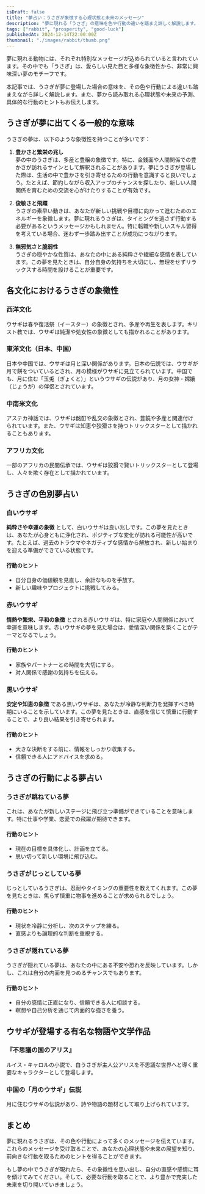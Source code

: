 ```yaml
---
isDraft: false
title: "夢占い：うさぎが象徴する心理状態と未来のメッセージ"
description: "夢に現れる「うさぎ」の意味を色や行動の違いを踏まえ詳しく解説します。心理状態や未来の展望を知り、前向きな行動のヒントを得ましょう。"
tags: ["rabbit", "prosperity", "good-luck"]
publishedAt: 2024-12-14T22:00:00Z
thumbnail: "./images/rabbit/thumb.png"
---
```


夢に現れる動物には、それぞれ特別なメッセージが込められていると言われています。その中でも「うさぎ」は、愛らしい見た目と多様な象徴性から、非常に興味深い夢のモチーフです。

本記事では、うさぎが夢に登場した場合の意味を、その色や行動による違いも踏まえながら詳しく解説します。また、夢から読み取れる心理状態や未来の予測、具体的な行動のヒントもお伝えします。

<TableOfContents />

<AdUnitToc />

## うさぎが夢に出てくる一般的な意味

うさぎの夢は、以下のような象徴性を持つことが多いです：

1. **豊かさと繁栄の兆し**<br />
   夢の中のうさぎは、多産と豊穣の象徴です。特に、金銭面や人間関係での豊かさが訪れるサインとして解釈されることがあります。夢にうさぎが登場した際は、生活の中で豊かさを引き寄せるための行動を意識すると良いでしょう。たとえば、節約しながら収入アップのチャンスを探したり、新しい人間関係を育むための交流を心がけたりすることが有効です。

2. **俊敏さと飛躍**<br />
   うさぎの素早い動きは、あなたが新しい挑戦や目標に向かって進むためのエネルギーを象徴します。夢に現れるうさぎは、タイミングを逃さず行動する必要があるというメッセージかもしれません。特に転職や新しいスキル習得を考えている場合、迷わず一歩踏み出すことが成功につながります。

3. **無邪気さと脆弱性**<br />
   うさぎの穏やかな性質は、あなたの中にある純粋さや繊細な感情を表しています。この夢を見たときは、自分自身の気持ちを大切にし、無理をせずリラックスする時間を設けることが重要です。

<AdUnit />

## 各文化におけるうさぎの象徴性

### 西洋文化

ウサギは春や復活祭（イースター）の象徴とされ、多産や再生を表します。キリスト教では、ウサギは純潔や処女性の象徴としても描かれることがあります。

### 東洋文化（日本、中国）

日本や中国では、ウサギは月と深い関係があります。日本の伝説では、ウサギが月で餅をついているとされ、月の模様がウサギに見立てられています。中国でも、月に住む「玉兎（ぎょくと）」というウサギの伝説があり、月の女神・嫦娥（じょうが）の伴侶とされています。

### 中南米文化

アステカ神話では、ウサギは酩酊や乱交の象徴とされ、豊饒や多産と関連付けられています。また、ウサギは知恵や狡猾さを持つトリックスターとして描かれることもあります。

### アフリカ文化

一部のアフリカの民間伝承では、ウサギは狡猾で賢いトリックスターとして登場し、人々を欺く存在として描かれています。

<AdUnit />

## うさぎの色別夢占い

### 白いウサギ

<strong>純粋さや幸運の象徴</strong>
として、白いウサギは良い兆しです。この夢を見たときは、あなたが心身ともに浄化され、ポジティブな変化が訪れる可能性が高いです。たとえば、過去のトラウマやネガティブな感情から解放され、新しい始まりを迎える準備ができている状態です。

#### 行動のヒント

- 自分自身の価値観を見直し、余計なものを手放す。
- 新しい趣味やプロジェクトに挑戦してみる。

### 赤いウサギ

<strong>情熱や繁栄、平和の象徴</strong>
とされる赤いウサギは、特に家庭や人間関係において幸運を意味します。赤いウサギの夢を見た場合は、愛情深い関係を築くことがテーマとなるでしょう。

#### 行動のヒント

- 家族やパートナーとの時間を大切にする。
- 対人関係で感謝の気持ちを伝える。

### 黒いウサギ

<strong>安定や知恵の象徴</strong>
である黒いウサギは、あなたが冷静な判断力を発揮すべき時期にいることを示しています。この夢を見たときは、直感を信じて慎重に行動することで、より良い結果を引き寄せられます。

#### 行動のヒント

- 大きな決断をする前に、情報をしっかり収集する。
- 信頼できる人にアドバイスを求める。

<AdUnit />

## うさぎの行動による夢占い

### うさぎが跳ねている夢

これは、あなたが新しいステージに飛び立つ準備ができていることを意味します。特に仕事や学業、恋愛での飛躍が期待できます。

#### 行動のヒント

- 現在の目標を具体化し、計画を立てる。
- 思い切って新しい環境に飛び込む。

### うさぎがじっとしている夢

じっとしているうさぎは、忍耐やタイミングの重要性を教えてくれます。この夢を見たときは、焦らず慎重に物事を進めることが求められるでしょう。

#### 行動のヒント

- 現状を冷静に分析し、次のステップを練る。
- 直感よりも論理的な判断を重視する。

### うさぎが隠れている夢

うさぎが隠れている夢は、あなたの中にある不安や恐れを反映しています。しかし、これは自分の内面を見つめるチャンスでもあります。

#### 行動のヒント

- 自分の感情に正直になり、信頼できる人に相談する。
- 瞑想や自己分析を通じて内面的な強さを養う。

<AdUnit />

## ウサギが登場する有名な物語や文学作品

### 『不思議の国のアリス』

ルイス・キャロルの小説で、白うさぎが主人公アリスを不思議な世界へと導く重要なキャラクターとして登場します。

### 中国の「月のウサギ」伝説

月に住むウサギの伝説があり、詩や物語の題材として取り上げられています。

<AdUnit />

## まとめ

夢に現れるうさぎは、その色や行動によって多くのメッセージを伝えています。これらのメッセージを受け取ることで、あなたの心理状態や未来の展望を知り、前向きな行動を取るためのヒントを得ることができます。

もし夢の中でうさぎが現れたら、その象徴性を思い出し、自分の直感や感情に耳を傾けてみてください。そして、必要な行動を取ることで、より豊かで充実した未来を切り開いていきましょう。
